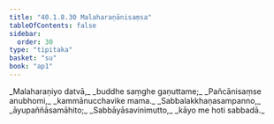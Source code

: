 ```yaml
---
title: "40.1.8.30 Malaharaṇānisaṃsa"
tableOfContents: false
sidebar:
  order: 30
type: "tipitaka"
basket: "su"
book: "ap1"
---
```



<DynamicBreadcrumb />

<Division number="166" book="ap1" bookNo="20" page="366">

<Paragraph number="4463" type="verses" book="ap1">
_Malaharaṇiyo datvā,_  
_buddhe saṃghe gaṇuttame;_  
_Pañcānisaṃse anubhomi,_  
_kammānucchavike mama._  

</Paragraph>

</Division>
<Division number="167" book="ap1" bookNo="20" page="366">

<Paragraph number="4464" type="verses" book="ap1">
_Sabbalakkhaṇasampanno,_  
_āyupaññāsamāhito;_  
_Sabbāyāsavinimutto,_  
_kāyo me hoti sabbadā._
</Paragraph>
</Division>